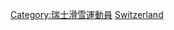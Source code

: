 {{Commonscat|Cross-country skiers from Switzerland}}

[[Category:瑞士滑雪運動員|Category:瑞士滑雪運動員]]
[[Category:各國越野滑雪運動員|Switzerland]]